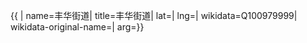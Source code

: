 {{ {{{1|PRC admin/showdata}}}|
name=丰华街道|
title=丰华街道|
lat=|
lng=|
wikidata=Q100979999|
wikidata-original-name=|
arg={{{arg|}}}}}
